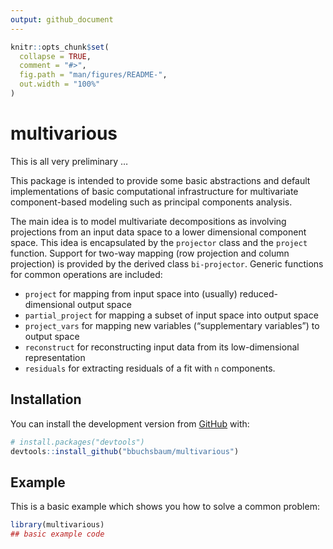 ```yaml
---
output: github_document
---
```


<!-- README.md is generated from README.Rmd. Please edit that file -->

```r
knitr::opts_chunk$set(
  collapse = TRUE,
  comment = "#>",
  fig.path = "man/figures/README-",
  out.width = "100%"
)
```

# multivarious

<!-- badges: start -->
<!-- badges: end -->

This is all very preliminary ... 

This package is intended to provide some basic abstractions and default implementations of basic computational infrastructure for multivariate component-based modeling such as principal components analysis.

The main idea is to model multivariate decompositions as involving projections from an input data space to a lower dimensional component space. This idea is encapsulated by the `projector` class and the `project` function. Support for two-way mapping (row projection and column projection) is provided by the derived class `bi-projector`. Generic functions for common operations are included:

- `project` for mapping from input space into (usually) reduced-dimensional output space
- `partial_project` for mapping a subset of input space into output space
- `project_vars` for mapping new variables ("supplementary variables") to output space
- `reconstruct` for reconstructing input data from its low-dimensional representation
- `residuals` for extracting residuals of a fit with `n` components.


## Installation

You can install the development version from [GitHub](https://github.com/) with:

``` r
# install.packages("devtools")
devtools::install_github("bbuchsbaum/multivarious")
```
## Example

This is a basic example which shows you how to solve a common problem:

```r
library(multivarious)
## basic example code
```

